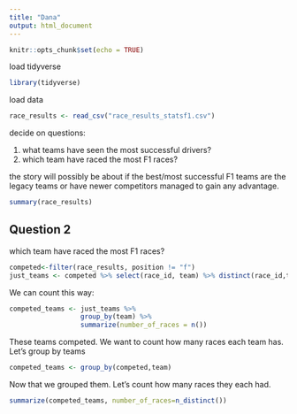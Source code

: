 ```yaml
---
title: "Dana"
output: html_document
---
```


```r
knitr::opts_chunk$set(echo = TRUE)
```

load tidyverse
```r
library(tidyverse)
```
load data

```r
race_results <- read_csv("race_results_statsf1.csv")
```

decide on questions:

1. what teams have seen the most successful drivers?
1. which team have raced the most F1 races?

the story will possibly be about if the best/most successful F1 teams are the legacy teams or have newer competitors managed to gain any advantage.

```r
summary(race_results)
```
## Question 2

which team have raced the most F1 races?

```r
competed<-filter(race_results, position != "f")
just_teams <- competed %>% select(race_id, team) %>% distinct(race_id,team)
```

We can count this way:
```r
competed_teams <- just_teams %>%
                  group_by(team) %>%
                  summarize(number_of_races = n())
```

These teams competed. We want to count how many races each team has. Let's group by teams
```r
competed_teams <- group_by(competed,team) 
```
Now that we grouped them. Let's count how many races they each had.

```r
summarize(competed_teams, number_of_races=n_distinct())
```


